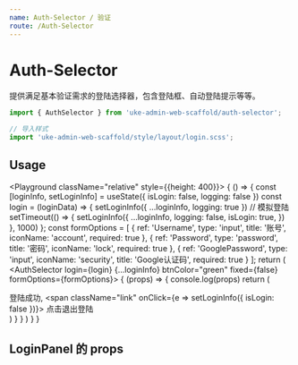```yaml
---
name: Auth-Selector / 验证
route: /Auth-Selector
---
```


# Auth-Selector

提供满足基本验证需求的登陆选择器，包含登陆框、自动登陆提示等等。


```js
import { AuthSelector } from 'uke-admin-web-scaffold/auth-selector';

// 导入样式
import 'uke-admin-web-scaffold/style/layout/login.scss';
```

## Usage

<Playground className="relative" style={{height: 400}}>
  {
    () => {
      const [loginInfo, setLoginInfo] = useState({
        isLogin: false,
        logging: false
      })
      const login = (loginData) => {
        setLoginInfo({
          ...loginInfo,
          logging: true
        })
        // 模拟登陆
        setTimeout(() => {
          setLoginInfo({
            ...loginInfo,
            logging: false,
            isLogin: true,
          })
        }, 1000)
      };
      const formOptions = [
        {
          ref: 'Username',
          type: 'input',
          title: '账号',
          iconName: 'account',
          required: true
        },
        {
          ref: 'Password',
          type: 'password',
          title: '密码',
          iconName: 'lock',
          required: true
        },
        {
          ref: 'GooglePassword',
          type: 'input',
          iconName: 'security',
          title: 'Google认证码',
          required: true
        }
      ];
      return (
        <AuthSelector login={login} {...loginInfo}
          btnColor="green"
          fixed={false}
          formOptions={formOptions}>
          {
            (props) => {
              console.log(props)
              return (
                <div>
                  登陆成功, 
                  <span className="link"
                    onClick={e => setLoginInfo({
                      isLogin: false
                    })}>
                    点击退出登陆
                  </span>
                </div>
              )
            }
          }
        </AuthSelector>
      )
    }
  }
</Playground>

## LoginPanel 的 props

<PropsTable of={LoginPanel} />
